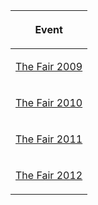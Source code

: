 

<center>
{|class="wikitable" border="1"
!Event
|-
|[http://archives.clubpenguinwiki.info/swf.cpcheats.info/rooms/2009/the_fair_september_2009/party.swf The Fair 2009]
|-
|[http://archives.clubpenguinwiki.info/swf.cpcheats.info/rooms/2010/the_fair_september/party.swf The Fair 2010]
|-
|[[Media:TheFair2011Party.swf|The Fair 2011]]
|-
|[[Media:Fair2012Party1.swf|The Fair 2012]]
|}
</center>
